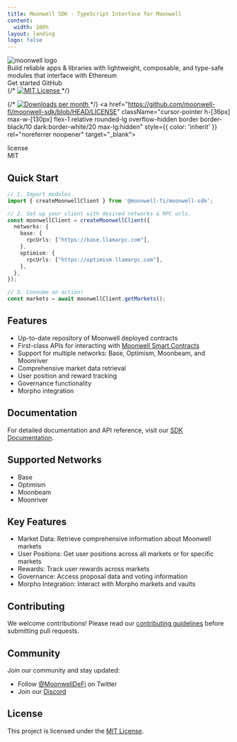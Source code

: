 ```yaml
---
title: Moonwell SDK · TypeScript Interface for Moonwell
content:
  width: 100%
layout: landing
logo: false
---
```


          
<div className="max-w-[1120px] mx-auto vp-doc relative px-[24px] mb-[96px] mt-[32px] md:px-0 md:mb-[64px]">
  <div className="pt-[48px] max-sm:pt-0">
    <div className="max-sm:px-0 flex justify-between z-0 max-md:justify-center">
      <div className="space-y-8 max-w-[400px] flex flex-col items-start max-md:items-center">
        <img className="h-[72px] invert-[1] dark:invert-0 max-sm:h-[60px]" src="/Moonwell-Logo-White.svg" alt="moonwell logo" />
        <div className="font-regular text-[21px] max-sm:text-[18px] text-[#919193] max-md:text-center">Build reliable apps & libraries with <span className="text-black dark:text-white">lightweight</span>, <span className="text-black dark:text-white">composable</span>, and <span className="text-black dark:text-white">type-safe</span> modules that interface with Ethereum</div>
        <div className="flex justify-center space-x-2">
          <HomePage.Button href="/docs/getting-started" variant="accent">Get started</HomePage.Button>
          <HomePage.Button href="https://github.com/moonwell-fi/moonwell-sdk">GitHub</HomePage.Button>
        </div>
      </div>
      <div className="flex flex-col justify-between w-[440px] space-y-10 max-lg:w-[300px] max-md:hidden">
        <div id="home-install" className="h-full">
          <InstallCommandTabs/>
        </div>
        <div className="flex justify-end space-x-2">
    {/* <a href="https://github.com/moonwell-fi/moonwell-sdk/blob/main/LICENSE">
    <picture>
      <source media="(prefers-color-scheme: dark)" srcSet="https://img.shields.io/npm/l/@moonwell-fi/moonwell-sdk?colorA=21262d&colorB=21262d&style=flat"/>
      <img src="https://img.shields.io/npm/l/@moonwell-fi/moonwell-sdk?colorA=f6f8fa&colorB=f6f8fa&style=flat" alt="MIT License" className='h-6'/>
    </picture>  </a> */}

  {/* <a href="https://www.npmjs.com/package/@moonwell-fi/moonwell-sdk">
    <picture>
      <source media="(prefers-color-scheme: dark)" srcSet="https://img.shields.io/npm/dm/@moonwell-fi/moonwell-sdk?colorA=21262d&colorB=21262d&style=flat"/>
      <img src="https://img.shields.io/npm/dm/@moonwell-fi/moonwell-sdk?colorA=f6f8fa&colorB=f6f8fa&style=flat" alt="Downloads per month" className='h-6'/>
    </picture>
  </a> */}
  <PackegeDownloadsBadge />
    <a href="https://github.com/moonwell-fi/moonwell-sdk/blob/HEAD/LICENSE" className="cursor-pointer h-[36px] max-w-[130px] flex-1 relative rounded-lg overflow-hidden border border-black/10 dark:border-white/20 max-lg:hidden" style={{ color: 'inherit' }} rel="noreferrer noopener" target="_blank">
      <div className="absolute flex z-[1] p-[6px] h-full w-full">
        <div className="flex-1 bg-white/60 dark:bg-black/40 flex items-center w-full h-full rounded-md">
          <span className="font-medium text-[15px] leading-none opacity-80 w-full text-center">license</span>
        </div>
        <div className="flex items-center h-full px-2">
          <span className="font-medium text-[15px] leading-none text-center w-full text-black dark:text-white">MIT</span>
        </div>
      </div>
      <div className="absolute left-0 right-0 top-0 bottom-0 bg-black/5 dark:bg-white/5 z-[0]" />
      <div className="absolute left-0 right-0 top-0 bottom-0 backdrop-blur-[2px] backdrop-filter z-[0]" />
    </a>
    </div>
    </div>
    </div>
  </div>
</div>

<article className="vocs_Content max-w-3xl mt-[-80px] mx-auto">

#
# Quick Start

```ts twoslash
// 1. Import modules.
import { createMoonwellClient } from '@moonwell-fi/moonwell-sdk';

// 2. Set up your client with desired networks & RPC urls.
const moonwellClient = createMoonwellClient({
  networks: {
    base: {
      rpcUrls: ["https://base.llamarpc.com"],
    },
    optimism: {
      rpcUrls: ["https://optimism.llamarpc.com"],
    },
  },
});

// 3. Consume an action!
const markets = await moonwellClient.getMarkets();
```

# Features

- Up-to-date repository of Moonwell deployed contracts
- First-class APIs for interacting with [Moonwell Smart Contracts](https://github.com/moonwell-fi/moonwell-contracts-v2)
- Support for multiple networks: Base, Optimism, Moonbeam, and Moonriver
- Comprehensive market data retrieval
- User position and reward tracking
- Governance functionality
- Morpho integration

# Documentation

For detailed documentation and API reference, visit our [SDK Documentation](https://sdk.moonwell.fi/docs/getting-started).

# Supported Networks

- Base
- Optimism
- Moonbeam
- Moonriver

# Key Features

- Market Data: Retrieve comprehensive information about Moonwell markets
- User Positions: Get user positions across all markets or for specific markets
- Rewards: Track user rewards across markets
- Governance: Access proposal data and voting information
- Morpho Integration: Interact with Morpho markets and vaults

# Contributing

We welcome contributions! Please read our [contributing guidelines](https://github.com/moonwell-fi/moonwell-sdk/blob/HEAD/.github/CONTRIBUTING.md) before submitting pull requests.

# Community

Join our community and stay updated:

- Follow [@MoonwellDeFi](https://x.com/MoonwellDeFi) on Twitter
- Join our [Discord](https://discord.gg/moonwellfi)

# License

This project is licensed under the [MIT License](https://github.com/moonwell-fi/moonwell-sdk/blob/HEAD/LICENSE).

</article>


